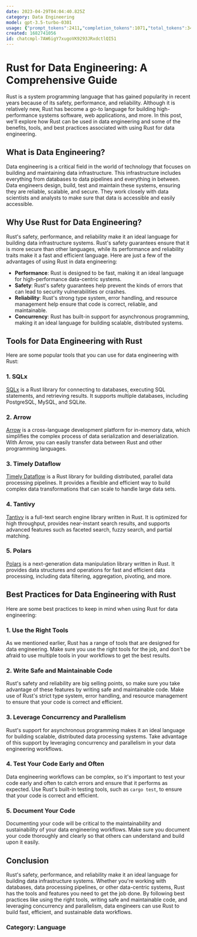 ```yaml
---
date: 2023-04-29T04:04:40.825Z
category: Data Engineering
model: gpt-3.5-turbo-0301
usage: {"prompt_tokens":2411,"completion_tokens":1071,"total_tokens":3482}
created: 1682741056
id: chatcmpl-7AW6igY7xugoVK9293JRxdctlQI51
---
```


# Rust for Data Engineering: A Comprehensive Guide

Rust is a system programming language that has gained popularity in recent years because of its safety, performance, and reliability. Although it is relatively new, Rust has become a go-to language for building high-performance systems software, web applications, and more. In this post, we'll explore how Rust can be used in data engineering and some of the benefits, tools, and best practices associated with using Rust for data engineering.

## What is Data Engineering?

Data engineering is a critical field in the world of technology that focuses on building and maintaining data infrastructure. This infrastructure includes everything from databases to data pipelines and everything in between. Data engineers design, build, test and maintain these systems, ensuring they are reliable, scalable, and secure. They work closely with data scientists and analysts to make sure that data is accessible and easily accessible.

## Why Use Rust for Data Engineering?

Rust's safety, performance, and reliability make it an ideal language for building data infrastructure systems. Rust's safety guarantees ensure that it is more secure than other languages, while its performance and reliability traits make it a fast and efficient language. Here are just a few of the advantages of using Rust in data engineering:

- **Performance**: Rust is designed to be fast, making it an ideal language for high-performance data-centric systems.
- **Safety**: Rust's safety guarantees help prevent the kinds of errors that can lead to security vulnerabilities or crashes.
- **Reliability**: Rust's strong type system, error handling, and resource management help ensure that code is correct, reliable, and maintainable.
- **Concurrency**: Rust has built-in support for asynchronous programming, making it an ideal language for building scalable, distributed systems.

## Tools for Data Engineering with Rust

Here are some popular tools that you can use for data engineering with Rust:

### 1. SQLx

[SQLx](https://github.com/launchbadge/sqlx) is a Rust library for connecting to databases, executing SQL statements, and retrieving results. It supports multiple databases, including PostgreSQL, MySQL, and SQLite.

### 2. Arrow

[Arrow](https://github.com/apache/arrow) is a cross-language development platform for in-memory data, which simplifies the complex process of data serialization and deserialization. With Arrow, you can easily transfer data between Rust and other programming languages.

### 3. Timely Dataflow

[Timely Dataflow](https://github.com/TimelyDataflow/timely-dataflow) is a Rust library for building distributed, parallel data processing pipelines. It provides a flexible and efficient way to build complex data transformations that can scale to handle large data sets. 

### 4. Tantivy

[Tantivy](https://github.com/tantivy-search/tantivy) is a full-text search engine library written in Rust. It is optimized for high throughput, provides near-instant search results, and supports advanced features such as faceted search, fuzzy search, and partial matching.

### 5. Polars

[Polars](https://github.com/ritchie46/polars) is a next-generation data manipulation library written in Rust. It provides data structures and operations for fast and efficient data processing, including data filtering, aggregation, pivoting, and more.

## Best Practices for Data Engineering with Rust

Here are some best practices to keep in mind when using Rust for data engineering:

### 1. Use the Right Tools

As we mentioned earlier, Rust has a range of tools that are designed for data engineering. Make sure you use the right tools for the job, and don't be afraid to use multiple tools in your workflows to get the best results.

### 2. Write Safe and Maintainable Code

Rust's safety and reliability are big selling points, so make sure you take advantage of these features by writing safe and maintainable code. Make use of Rust's strict type system, error handling, and resource management to ensure that your code is correct and efficient.

### 3. Leverage Concurrency and Parallelism

Rust's support for asynchronous programming makes it an ideal language for building scalable, distributed data processing systems. Take advantage of this support by leveraging concurrency and parallelism in your data engineering workflows.

### 4. Test Your Code Early and Often

Data engineering workflows can be complex, so it's important to test your code early and often to catch errors and ensure that it performs as expected. Use Rust's built-in testing tools, such as `cargo test`, to ensure that your code is correct and efficient.

### 5. Document Your Code

Documenting your code will be critical to the maintainability and sustainability of your data engineering workflows. Make sure you document your code thoroughly and clearly so that others can understand and build upon it easily.

## Conclusion

Rust's safety, performance, and reliability make it an ideal language for building data infrastructure systems. Whether you're working with databases, data processing pipelines, or other data-centric systems, Rust has the tools and features you need to get the job done.  By following best practices like using the right tools, writing safe and maintainable code, and leveraging concurrency and parallelism, data engineers can use Rust to build fast, efficient, and sustainable data workflows.

### Category: Language